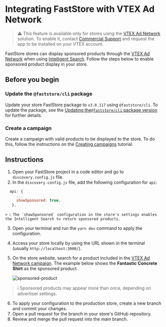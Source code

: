 # Integrating FastStore with VTEX Ad Network

> ⚠️ This feature is available only for stores using the [VTEX Ad Network](https://help.vtex.com/en/tutorial/vtex-ad-network-beta--2cgqXcBuJmXN2livQvClur) solution. To enable it, contact [Commercial Support](https://help.vtex.com/en/tracks/support-at-vtex--4AXsGdGHqExp9ZkiNq9eMy/3KQWGgkPOwbFTPfBxL7YwZ) and request the app to be installed on your VTEX account.

FastStore stores can display sponsored products through the [VTEX Ad Network](https://help.vtex.com/en/tutorial/vtex-ad-network-beta--2cgqXcBuJmXN2livQvClur) when using [Intelligent Search](https://help.vtex.com/en/tutorial/intelligent-search-overview--5o8ixTpYIxx3uJD0B1xp3z). Follow the steps below to enable sponsored product display in your store.

## Before you begin

<Steps>

### Update the `@faststore/cli` package

Update your store FastStore package to `v3.0.117` using `@faststore/cli`. To update the package, see the [Updating the`@faststore/cli` package version](https://developers.vtex.com/docs/guides/faststore/project-structure-updating-the-cli-package-version) for further details.

### Create a campaign 

Create a campaign with valid products to be displayed to the store. To do this, follow the instructions on the [Creating campaigns](https://help.vtex.com/en/tutorial/advertising-with-vtex-ad-network-beta--5WoXcJzHc7EQElpPjziqse#creating-campaigns) tutorial.

</Steps>

## Instructions

1. Open your FastStore project in a code editor and go to `discovery.config.js` file.
2. In the `discovery.config.js` file, add the following configuration for `api`:

  ``` js
    api: {
       ...
       showSponsored: true,
     },
  ```

    > ℹ️ The `showSponsored` configuration in the store's settings enables the Intelligent Search to return sponsored products.
3. Open your terminal and run the `yarn dev` command to apply the configuration.
4. Access your store locally by using the URL shown in the terminal (usually `http://localhost:3000/`).
5. On the store website, search for a product included in the [VTEX Ad Network campaign](#create-a-campaign). The example below shows the **Fantastic Concrete Shirt** as the sponsored product.

    ![sponsored-product](https://vtexhelp.vtexassets.com/assets/docs/src/faststore-ad-network___fc69fdbd20990eefb318ddbca16d4cd0.png)

> ℹ Sponsored products may appear more than once, depending on advertiser settings.

6. To apply your configuration to the production store, create a new branch and commit your changes.
7. Open a pull request for the branch in your store's GitHub repository.
8. Review and merge the pull request into the main branch.

